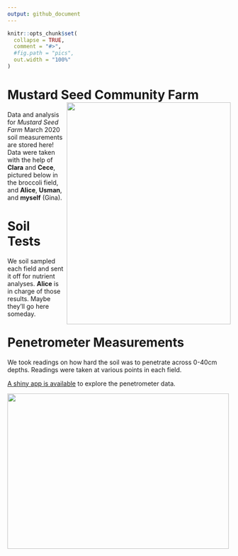 ```yaml
---
output: github_document
---
```


```r
knitr::opts_chunk$set(
  collapse = TRUE,
  comment = "#>",
  #fig.path = "pics",
  out.width = "100%"
)
```

# Mustard Seed Community Farm <img align="right" width="370" height="500" src="pics/field-map-labelled.png">

Data and analysis for *Mustard Seed Farm* March 2020 soil measurements are stored here! Data were taken with the help of **Clara** and **Cece**, pictured below in the broccoli field, and **Alice**, **Usman**, and **myself** (Gina). 

# Soil Tests
We soil sampled each field and sent it off for nutrient analyses. **Alice** is in charge of those results. Maybe they'll go here someday.

# Penetrometer Measurements 
We took readings on how hard the soil was to penetrate across 0-40cm depths. Readings were taken at various points in each field. 

[A shiny app is available](https://vanichols.shinyapps.io/MustardSeedPenetrometer/) to explore the penetrometer data. 


<img align="left" width="500" height="350" src="pics/mustardseed.PNG">

